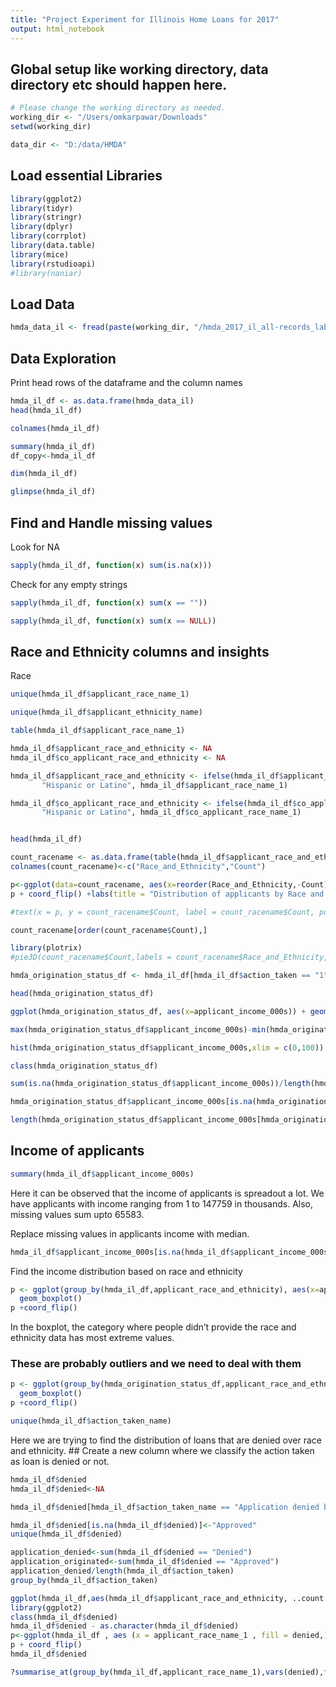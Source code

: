 ```yaml
---
title: "Project Experiment for Illinois Home Loans for 2017"
output: html_notebook
---
```


## Global setup like working directory, data directory etc should happen here.
```r
# Please change the working directory as needed.
working_dir <- "/Users/omkarpawar/Downloads"
setwd(working_dir)

data_dir <- "D:/data/HMDA"
```

## Load essential Libraries
```r
library(ggplot2)
library(tidyr)
library(stringr)
library(dplyr)
library(corrplot)
library(data.table)
library(mice)
library(rstudioapi)    
#library(naniar)

```

## Load Data
```r
hmda_data_il <- fread(paste(working_dir, "/hmda_2017_il_all-records_labels.csv", sep = ""))
```
## Data Exploration

Print head rows of the dataframe and the column names
```r
hmda_il_df <- as.data.frame(hmda_data_il)
head(hmda_il_df)
```


```r
colnames(hmda_il_df)
```


```r
summary(hmda_il_df)
df_copy<-hmda_il_df
```


```r
dim(hmda_il_df)
```


```r
glimpse(hmda_il_df)
```

## Find and Handle missing values
Look for NA
```r
sapply(hmda_il_df, function(x) sum(is.na(x)))
```
Check for any empty strings

```r
sapply(hmda_il_df, function(x) sum(x == ""))
```


```r
sapply(hmda_il_df, function(x) sum(x == NULL))
```

## Race and Ethnicity columns and insights
Race
```r
unique(hmda_il_df$applicant_race_name_1)
```
```r
unique(hmda_il_df$applicant_ethnicity_name)
```


```r
table(hmda_il_df$applicant_race_name_1)
```

```r
hmda_il_df$applicant_race_and_ethnicity <- NA
hmda_il_df$co_applicant_race_and_ethnicity <- NA

hmda_il_df$applicant_race_and_ethnicity <- ifelse(hmda_il_df$applicant_ethnicity_name == "Hispanic or Latino",
       "Hispanic or Latino", hmda_il_df$applicant_race_name_1)

hmda_il_df$co_applicant_race_and_ethnicity <- ifelse(hmda_il_df$co_applicant_ethnicity_name == "Hispanic or Latino",
       "Hispanic or Latino", hmda_il_df$co_applicant_race_name_1)


head(hmda_il_df)
```


```r
count_racename <- as.data.frame(table(hmda_il_df$applicant_race_and_ethnicity))
colnames(count_racename)<-c("Race_and_Ethnicity","Count")

p<-ggplot(data=count_racename, aes(x=reorder(Race_and_Ethnicity,-Count), y=Count)) + geom_bar(stat="identity",fill="steelblue")+geom_text(aes(label=Count), size=2.5)
p + coord_flip() +labs(title = "Distribution of applicants by Race and Ethnicity", y="Number of Applicants",x="Race and Ethnicity")

#text(x = p, y = count_racename$Count, label = count_racename$Count, pos = 3, cex = 0.8, col = "red")
```


```r
count_racename[order(count_racename$Count),]
```


```r
library(plotrix)
#pie3D(count_racename$Count,labels = count_racename$Race_and_Ethnicity,explode=0.1)
```


```r
hmda_origination_status_df <- hmda_il_df[hmda_il_df$action_taken == "1", ]

head(hmda_origination_status_df)

ggplot(hmda_origination_status_df, aes(x=applicant_income_000s)) + geom_histogram(binwidth = 10)

max(hmda_origination_status_df$applicant_income_000s)-min(hmda_origination_status_df$applicant_income_000s)

hist(hmda_origination_status_df$applicant_income_000s,xlim = c(0,100))

class(hmda_origination_status_df)

sum(is.na(hmda_origination_status_df$applicant_income_000s))/length(hmda_origination_status_df$applicant_income_000s)*100

hmda_origination_status_df$applicant_income_000s[is.na(hmda_origination_status_df$applicant_income_000s)]<-median(hmda_origination_status_df$applicant_income_000s,na.rm = TRUE)

length(hmda_origination_status_df$applicant_income_000s[hmda_origination_status_df$applicant_income_000s>1000])
```
## Income of applicants
```r
summary(hmda_il_df$applicant_income_000s)

```
Here it can be observed that the income of applicants is spreadout a lot. We have applicants with income ranging from 1 to 147759 in thousands. Also, missing values sum upto 65583.

Replace missing values in applicants income with median.
```r
hmda_il_df$applicant_income_000s[is.na(hmda_il_df$applicant_income_000s)]<-median(hmda_il_df$applicant_income_000s,na.rm = TRUE)
```
Find the income distribution based on race and ethnicity
```r
p <- ggplot(group_by(hmda_il_df,applicant_race_and_ethnicity), aes(x=applicant_race_and_ethnicity, y=applicant_income_000s)) + 
  geom_boxplot()
p +coord_flip()
```
In the boxplot, the category where people didn't provide the race and ethnicity data has most extreme values. 

### These are probably outliers and we need to deal with them
```r
p <- ggplot(group_by(hmda_origination_status_df,applicant_race_and_ethnicity), aes(x=applicant_race_and_ethnicity, y=applicant_income_000s)) + 
  geom_boxplot()
p +coord_flip()
```

```r
unique(hmda_il_df$action_taken_name)
```
Here we are trying to find the distribution of loans that are denied over race and ethnicity.
## Create a new column where we classify the action taken as loan is denied or not.
```r
hmda_il_df$denied
hmda_il_df$denied<-NA

hmda_il_df$denied[hmda_il_df$action_taken_name == "Application denied by financial institution" | hmda_il_df$action_taken_name == "Preapproval request denied by financial institution"]<- "Denied"

hmda_il_df$denied[is.na(hmda_il_df$denied)]<-"Approved"
unique(hmda_il_df$denied)

application_denied<-sum(hmda_il_df$denied == "Denied")
application_originated<-sum(hmda_il_df$denied == "Approved")
application_denied/length(hmda_il_df$action_taken)
group_by(hmda_il_df$action_taken)

ggplot(hmda_il_df,aes(hmda_il_df$applicant_race_and_ethnicity, ..count..)) +geom_bar(aes(fill= hmda_il_df$denied))
library(ggplot2)
class(hmda_il_df$denied)
hmda_il_df$denied - as.character(hmda_il_df$denied)
p<-ggplot(hmda_il_df , aes (x = applicant_race_name_1 , fill = denied,)) + geom_bar(position = "dodge")
p + coord_flip()
hmda_il_df$denied

?summarise_at(group_by(hmda_il_df,applicant_race_name_1),vars(denied),func())
```
